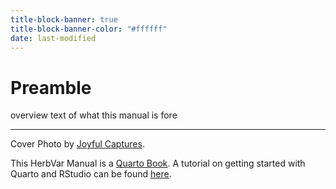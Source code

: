 ```yaml
---
title-block-banner: true
title-block-banner-color: "#ffffff"
date: last-modified
---
```

# Preamble

<!-- # ![](images/cover.png)Welcome {.unnumbered} -->

overview text of what this manual is fore

------------------------------------------------------------------------

Cover Photo by [Joyful Captures](https://unsplash.com/photos/green-caterpillar-on-green-leaf-in-macro-photography-U3kB46FvxCw).

This HerbVar Manual is a [Quarto Book](https://quarto.org/docs/books). A tutorial on getting started with Quarto and RStudio can be found [here](https://quarto.org/docs/get-started/hello/rstudio.html).

<!-- ```{r} -->

<!-- 1 + 1 -->

<!-- ``` -->
